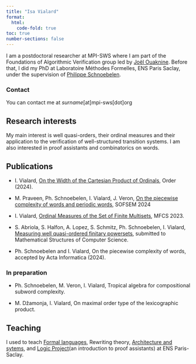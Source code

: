 ```yaml
---
title: "Isa Vialard"
format:
  html:
    code-fold: true
toc: true
number-sections: false
---
```


I am a postdoctoral researcher at MPI-SWS where I am part of the Foundations of Algorithmic Verification group led by [Joël Ouaknine](https://people.mpi-sws.org/~joel/).
Before that, I did my PhD at Laboratoire Méthodes Formelles, ENS Paris Saclay, under the supervision of [Philippe Schnoebelen](http://www.lsv.fr/~phs/).

### Contact
You can contact me at *surname*[at]mpi-sws[dot]org

## Research interests
My main interest is well quasi-orders, their ordinal measures and their application to the verification of well-structured transition systems.
I am also interested in proof assistants and combinatorics on words.

## Publications


- I. Vialard, [On the Width of the Cartesian Product of Ordinals](https://rdcu.be/dDXHB), Order (2024).

- M. Praveen, Ph. Schnoebelen, I. Vialard, J. Veron, [On the piecewise complexity of words and periodic words](https://dl.acm.org/doi/abs/10.1007/978-3-031-52113-3_32), SOFSEM 2024


- I. Vialard, [Ordinal Measures of the Set of Finite Multisets](https://drops.dagstuhl.de/opus/volltexte/2023/18621/pdf/LIPIcs-MFCS-2023-87.pdf), MFCS 2023.

- S. Abriola, S. Halfon, A. Lopez, S. Schmitz, Ph. Schnoebelen, I. Vialard, [Measuring well quasi-ordered finitary powersets](https://arxiv.org/abs/2312.14587), submitted to Mathematical Structures of Computer Science.

- Ph. Schnoebelen and I. Vialard, On the piecewise complexity of words, accepted by Acta Informatica (2024).
    
### In preparation

- Ph. Schnoebelen, M. Veron, I. Vialard, Tropical algebra for compositional subword complexity.

- M. Džamonja, I. Vialard, On maximal order type of the lexicographic product.

## Teaching

I used to teach [Formal languages](https://lmf.cnrs.fr/IsaVialard/LangagesFormels), Rewriting theory, [Architecture and sytems](https://lmf.cnrs.fr/IsaVialard/ArchSys), and [Logic Project](https://lmf.cnrs.fr/IsaVialard/ProjetLogique2024)(an introduction to proof assistants) at ENS Paris-Saclay.
